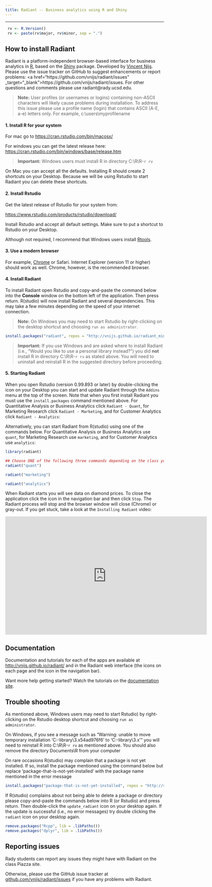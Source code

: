 ```yaml
---
title: Radiant -- Business analytics using R and Shiny
---
```


***

```r
 rv <- R.Version()
 rv <- paste(rv$major, rv$minor, sep = ".")
```

## How to install Radiant

Radiant is a platform-independent browser-based interface for business analytics in [R](http://www.r-project.org/), based on the [Shiny](http://www.rstudio.com/shiny/) package. Developed by <a href="http://rady.ucsd.edu/faculty/directory/nijs/" target="\_blank">Vincent Nijs</a>. Please use the issue tracker on GitHub to suggest enhancements or report problems: <a href="https://github.com/vnijs/radiant/issues" _target="_blank">https://github.com/vnijs/radiant/issues</a>. For other questions and comments please use radiant@rady.ucsd.edu.

> **Note:** User profiles (or usernames or logins) containing non-ASCII characters will likely cause problems during installation. To address this issue please use a profile name (login) that contains ASCII (A-E, a-e) letters only. For example, c:\\users\\myprofilename

#### 1. Install R for your system

For mac go to <a href="https://cran.rstudio.com/bin/macosx/" target="_blank">https://cran.rstudio.com/bin/macosx/</a>

For windows you can get the latest release here: <a href="https://cran.rstudio.com/bin/windows/base/release.htm" target="_blank">https://cran.rstudio.com/bin/windows/base/release.htm</a>

> **Important:** Windows users must install R in directory C:\\R\\R-`r rv`

On Mac you can accept all the defaults. Installing R should create 2 shortcuts on your Desktop. Because we will be using Rstudio to start Radiant you can delete these shortcuts.

#### 2. Install Rstudio

Get the latest release of Rstudio for your system from:

<a href="https://www.rstudio.com/products/rstudio/download/" target="_blank">https://www.rstudio.com/products/rstudio/download/</a>

Install Rstudio and accept all default settings. Make sure to put a shortcut to Rstudio on your Desktop.

Although not required, I recommend that Windows users install <a href="https://cran.rstudio.com/bin/windows/Rtools/Rtools33.exe" target="_blank">Rtools</a>.

#### 3. Use a modern browser

For example, [Chrome](https://www.google.com/intl/en/chrome/browser/desktop/) or Safari. Internet Explorer (version 11 or higher) should work as well. Chrome, however, is the recommended browser.

#### 4. Install Radiant

To install Radiant open Rstudio and copy-and-paste the command below into the **Console** window on the bottom left of the application. Then press return. R(studio) will now install Radiant and several dependencies. This may take a few minutes depending on the speed of your internet connection.

> **Note:** On Windows you may need to start Rstudio by right-clicking on the desktop shortcut and choosing `run as administrator`.

```r
install.packages("radiant", repos = "http://vnijs.github.io/radiant_miniCRAN/", type = "binary")
```

> **Important:** If you use Windows and are asked where to install Radiant (i.e., "Would you like to use a personal library instead?") you did **not** install R in directory C:\\R\\R-`r rv` as stated above. You will need to uninstall and reinstall R in the suggested directory before proceeding.

<!--
#### 5. Create a desktop launcher

To create icons on your Desktop to start and update Radiant, copy-and-paste (or type) ONE of the commands below into R (or Rstudio). For the Quantitative Analysis app use the `quant` command, for the Marketing Research app use the `marketing` command, and for the Customer Analytics app use the `analytics` command:

```r
## Choose one of the following three commands depending on the class you are in
radiant::launcher("quant")

radiant::launcher("marketing")

radiant::launcher("analytics")
```

After pasting the command press return. When asked if you want to create a short-cut type `y` and press return. A file called `radiant.bat` (windows) or `radiant.command` (mac) will be created that you can double-click to start Radiant in your default browser. The `launcher` command will also create a file called `update_radiant.bat` (windows) or `update_radiant.command` (mac) that you can double-click to update Radiant to the latest release.
-->


#### 5. Starting Radiant

When you open Rstudio (version 0.99.893 or later) by double-clicking the icon on your Desktop you can start and update Radiant through the `Addins` menu at the top of the screen. Note that when you first install Radiant you must use the `install.packages` command mentioned above. For Quantitative Analysis or Business Analytics click `Radiant - Quant`, for Marketing Research click `Radiant - Marketing`, and for Customer Analytics click `Radiant - Analytics`:

Alternatively, you can start Radiant from R(studio) using one of the commands below. For Quantitative Analysis or Business Analytics use `quant`, for Marketing Research use `marketing`, and for Customer Analytics use `analytics`:

```r
library(radiant)

## Choose ONE of the following three commands depending on the class you are in
radiant("quant")

radiant("marketing")

radiant("analytics")
```

When Radiant starts you will see data on diamond prices. To close the application click the <i title='Power off' class='fa fa-power-off'></i> icon in the navigation bar and then click `Stop`. The Radiant process will stop and the browser window will close (Chrome) or gray-out. If you get stuck, take a look at the `Installing Radiant` video:

<iframe width="640" height="375" src="https://www.youtube.com/embed/XLR9cquIMAg" frameborder="0" allowfullscreen></iframe>

## Documentation

Documentation and tutorials for each of the apps are available at <http://vnijs.github.io/radiant/> and in the Radiant web interface (the <i title='Help' class='fa fa-edit'></i> icons on each page and the <i title='Help' class='fa fa-question-circle'></i> icon in the navigation bar).

Want more help getting started? Watch the tutorials on the [documentation site](http://vnijs.github.io/radiant/tutorials.html).

## Trouble shooting

As mentioned above, Windows users may need to start Rstudio) by right-clicking on the Rstudio desktop shortcut and choosing `run as administrator`.

On Windows, if you see a message such as "Warning: unable to move temporary installation 'C:\Users\yourname\Documents\R\win-library\3.x\file54ad976f6\shinyAce' to 'C:\Users\yourname\Documents\R\win-library\3.x\shinyAce'"
you will need to reinstall R into C:\\R\\R-`r rv` as mentioned above. You should also remove the directory Documents\\R from your computer

On rare occasions R(studio) may complain that a package is not yet installed. If so, install the package mentioned using the command below but replace 'package-that-is-not-yet-installed' with the package name mentioned in the error message

```r
install.packages("package-that-is-not-yet-installed", repos = "http://vnijs.github.io/radiant_miniCRAN/", type = "binary")
```

If R(studio) complains about not being able to delete a package or directory please copy-and-paste the commands below into R (or Rstudio) and press return. Then double-click the `update_radiant` icon on your desktop again. If the update is successful (i.e., no error messages) try double clicking the `radiant` icon on your desktop again.

```r
remove.packages("Rcpp", lib = .libPaths())
remove.packages("dplyr", lib = .libPaths())
```

## Reporting issues

Rady students can report any issues they might have with Radiant on the class Piazza site.

Otherwise, please use the GitHub issue tracker at <a href="https://github.com/vnijs/radiant/issues" target="_blank">github.com/vnijs/radiant/issues</a> if you have any problems with Radiant.

